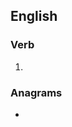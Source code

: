 ==English==

===Verb===
{{en-verb}}

# {{alternative spelling of|en|dispirit}}

===Anagrams===
* {{anagrams|en|a=diiiprsst|dispirits}}